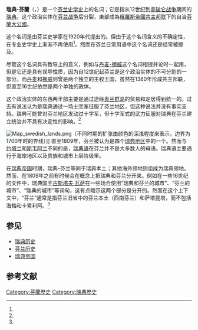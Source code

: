 {{About|一个并不十分准确的历史名词|芬兰瑞典统治时期|瑞属芬兰}}
{{斯堪的纳维亚}}
'''瑞典-芬蘭'''（{{lang-sv|Sverige–Finland}}，{{lang-fi|Ruotsi-Suomi}}）是一个[[芬兰|芬兰]][[史学史|史学史]]上的名词；它是指从12世纪到[[拿破仑战争|拿破仑战争]]期间的[[瑞典|瑞典]]。这个政治实体在[[芬兰战争|芬兰战争]]后分裂，東部成為[[俄羅斯帝國|俄羅斯帝國]][[共主邦联|共主邦联]]下的自治[[芬蘭大公國|芬蘭大公國]]。

这个名词是由芬兰史学家在1920年代提出的。但由于这个名词含义的不确定性，在专业史学史上渐渐不再使用<ref name="Jussila"/>。然而在芬兰日常用语中这个名词还是经常被提及。

尽管这个名词具有教导上的意义，例如与[[丹麦-挪威|丹麦-挪威]]这个名词相提并论时一起用，但是它还是具有误导性质，因为自12世纪起芬兰是这个政治实体的不可分割的一部分。而[[丹麦|丹麦]]和[[挪威|挪威]]则曾是两个独立的主权王国，虽然在1380年形成共主邦联，但直至16世纪依然是两个单独的政体。

这个政治实体的东西两半部主要是通过途经[[奥兰|奥兰群岛]]的贸易和定居得到统一的。过去有说法认为是瑞典通过一场[[北方十字军入侵|十字军]]征服了芬兰地区，但这种说法并没有事实支持。瑞典可能曾对芬兰地区发动过十字军，但十字军式的武力征服对瑞典在芬兰建立统治并不具有决定性的影响。<ref name="Engman"/>

[[File:Map_swedish_lands.png|thumb]]（不同时期的扩张由颜色的深浅程度来表示，边界为1700年时的界线）]]
直至1809年，芬兰被认为是四个[[瑞典地区|瑞典地区]]中的一个。然而与[[约塔兰|约塔兰]]和[[斯韦阿兰|斯韦阿兰]]不同的是，[[瑞典语|瑞典语]]在芬兰并不是大多数人的母语。瑞典语主要通行于海岸地区以及贵族和城市上层阶级里。

在[[瑞典帝国|瑞典帝国]]时期，瑞典-芬兰等同于瑞典本土；其他海外领地则组成为瑞典领地。然而，在1809年之前有时候会在概念上把瑞典和芬兰分开来。例如在一些16世纪的文件中，瑞典国王[[古斯塔夫·瓦萨|古斯塔夫·瓦萨]]在一些场合使用“瑞典和芬兰的城市”、“芬兰的城市”、“瑞典的城市”等词句，这有点暗示这两个部分是分开的。然而在这个上下文中，“芬兰”通常是指芬兰旧省中的芬兰本土（西南芬兰）和萨塔昆塔，而不包括海梅和卡累利阿。<ref name="Jussila"/>

== 参见 ==
* [[瑞典历史|瑞典历史]]
* [[芬兰历史|芬兰历史]]
* [[瑞典帝国|瑞典帝国]]

== 参考文献 ==
{{Reflist|30em|refs=
<ref name="Jussila">{{Cite book | author = Jussila, Osmo | title = Suomen historian suuret myytit | location = Helsinki | publisher = WSOY | date = 2017 | pages = | ISBN = 978-951-0-33103-3 | language = fi}}</ref>

<ref name="Engman">{{Cite book | author = Engman, Max | title = Ett långt farväl - Finland mellan Sverige och Ryssland efter 1809 | location = Stockholm | publisher = Atlantis | date = 2009 | pages = | ISBN = | language = sv}}</ref>
}}

[[Category:芬蘭歷史|Category:芬蘭歷史]]
[[Category:瑞典歷史|Category:瑞典歷史]]